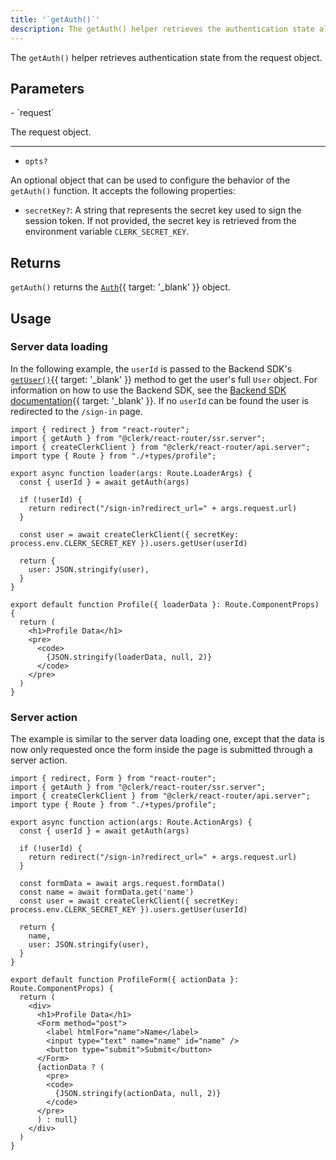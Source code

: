 ```yaml
---
title: '`getAuth()`'
description: The getAuth() helper retrieves the authentication state allowing you to protect your API routes or gather relevant data.
---
```


The `getAuth()` helper retrieves authentication state from the request object.

## Parameters

<Properties>
  - `request`

  The request object.

  ---

  - `opts?`

  An optional object that can be used to configure the behavior of the `getAuth()` function. It accepts the following properties:

  - `secretKey?`: A string that represents the secret key used to sign the session token. If not provided, the secret key is retrieved from the environment variable `CLERK_SECRET_KEY`.
</Properties>

## Returns

`getAuth()` returns the [`Auth`](/docs/references/nextjs/auth-object){{ target: '_blank' }} object.

## Usage

### Server data loading

In the following example, the `userId` is passed to the Backend SDK's [`getUser()`](/docs/references/backend/user/get-user){{ target: '_blank' }} method to get the user's full `User` object. For information on how to use the Backend SDK, see the [Backend SDK documentation](/docs/references/backend/overview){{ target: '_blank' }}. If no `userId` can be found the user is redirected to the `/sign-in` page.

```tsx {{ filename: 'app/routes/profile.tsx' }}
import { redirect } from "react-router";
import { getAuth } from "@clerk/react-router/ssr.server";
import { createClerkClient } from "@clerk/react-router/api.server";
import type { Route } from "./+types/profile";

export async function loader(args: Route.LoaderArgs) {
  const { userId } = await getAuth(args)

  if (!userId) {
    return redirect("/sign-in?redirect_url=" + args.request.url)
  }

  const user = await createClerkClient({ secretKey: process.env.CLERK_SECRET_KEY }).users.getUser(userId)

  return {
    user: JSON.stringify(user),
  }
}

export default function Profile({ loaderData }: Route.ComponentProps) {
  return (
    <h1>Profile Data</h1>
    <pre>
      <code>
        {JSON.stringify(loaderData, null, 2)}
      </code>
    </pre>
  )
}
```

### Server action

The example is similar to the server data loading one, except that the data is now only requested once the form inside the page is submitted through a server action.

```tsx {{ filename: 'app/routes/profile-form.tsx' }}
import { redirect, Form } from "react-router";
import { getAuth } from "@clerk/react-router/ssr.server";
import { createClerkClient } from "@clerk/react-router/api.server";
import type { Route } from "./+types/profile";

export async function action(args: Route.ActionArgs) {
  const { userId } = await getAuth(args)

  if (!userId) {
    return redirect("/sign-in?redirect_url=" + args.request.url)
  }

  const formData = await args.request.formData()
  const name = await formData.get('name')
  const user = await createClerkClient({ secretKey: process.env.CLERK_SECRET_KEY }).users.getUser(userId)

  return {
    name,
    user: JSON.stringify(user),
  }
}

export default function ProfileForm({ actionData }: Route.ComponentProps) {
  return (
    <div>
      <h1>Profile Data</h1>
      <Form method="post">
        <label htmlFor="name">Name</label>
        <input type="text" name="name" id="name" />
        <button type="submit">Submit</button>
      </Form>
      {actionData ? (
        <pre>
        <code>
          {JSON.stringify(actionData, null, 2)}
        </code>
      </pre>
      ) : null}
    </div>
  )
}
```
